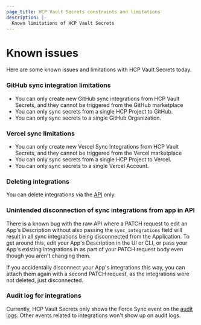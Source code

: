 ```yaml
---
page_title: HCP Vault Secrets constraints and limitations
description: |-
  Known limitations of HCP Vault Secrets
---
```


# Known issues

Here are some known issues and limitations with HCP Vault Secrets today.

### GitHub sync integration limitations

* You can only create new GitHub sync integrations from HCP Vault Secrets, and they cannot be triggered from the GitHub marketplace
* You can only sync secrets from a single HCP Project to GitHub. 
* You can only sync secrets to a single GitHub Organization. 

### Vercel sync limitations

* You can only create new Vercel Sync Integrations from HCP Vault Secrets, and they cannot be triggered from the Vercel marketplace
* You can only sync secrets from a single HCP Project to Vercel. 
* You can only sync secrets to a single Vercel Account.


### Deleting integrations

You can delete integrations via the [API](/hcp/api-docs/vault-secrets#DeleteSyncIntegration) only. 

### Unintended disconnection of sync integrations from app in API

There is a known bug with the raw API where a PATCH request to edit an App's Description without also passing the `sync_integrations` field will result in all sync integrations being disconnected from the Application. To get around this, edit your App's Description in the UI or CLI, or pass your App's existing integrations in as part of your PATCH request body even though you aren't changing them.

If you accidentally disconnect your App's integrations this way, you can attach them again with a second PATCH request, as the integrations were not deleted, just disconnected.

### Audit log for integrations

Currently, HCP Vault Secrets only shows the Force Sync event on the [audit
logs](/hcp/docs/vault-secrets/activity-logs). Other events related to
integrations won't show up on audit logs.

